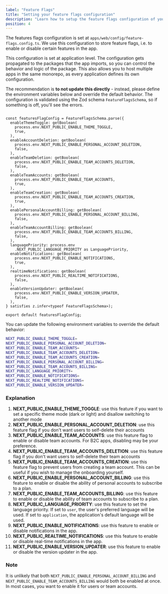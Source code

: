 ```yaml
---
label: "Feature Flags"
title: "Setting your feature flags configuration"
description: "Learn how to setup the feature flags configuration of your Next.js Supabase application"
position: 4
---
```


The features flags configuration is set at `apps/web/config/feature-flags.config.ts`. We use this configuration to store feature flags, i.e. to enable or disable certain features in the app.

This configuration is set at application level. The configuration gets propagated to the packages that the app imports, so you can control the behavior and logic of the package. This also allows you to host multiple apps in the same monorepo, as every application defines its own configuration.

The recommendation is **to not update this directly** - instead, please define the environment variables below and override the default behavior. The configuration is validated using the Zod schema `FeatureFlagsSchema`, so if something is off, you'll see the errors.

```tsx

const featuresFlagConfig = FeatureFlagsSchema.parse({
  enableThemeToggle: getBoolean(
    process.env.NEXT_PUBLIC_ENABLE_THEME_TOGGLE,
    true,
  ),
  enableAccountDeletion: getBoolean(
    process.env.NEXT_PUBLIC_ENABLE_PERSONAL_ACCOUNT_DELETION,
    false,
  ),
  enableTeamDeletion: getBoolean(
    process.env.NEXT_PUBLIC_ENABLE_TEAM_ACCOUNTS_DELETION,
    false,
  ),
  enableTeamAccounts: getBoolean(
    process.env.NEXT_PUBLIC_ENABLE_TEAM_ACCOUNTS,
    true,
  ),
  enableTeamCreation: getBoolean(
    process.env.NEXT_PUBLIC_ENABLE_TEAM_ACCOUNTS_CREATION,
    true,
  ),
  enablePersonalAccountBilling: getBoolean(
    process.env.NEXT_PUBLIC_ENABLE_PERSONAL_ACCOUNT_BILLING,
    false,
  ),
  enableTeamAccountBilling: getBoolean(
    process.env.NEXT_PUBLIC_ENABLE_TEAM_ACCOUNTS_BILLING,
    false,
  ),
  languagePriority: process.env
    .NEXT_PUBLIC_LANGUAGE_PRIORITY as LanguagePriority,
  enableNotifications: getBoolean(
    process.env.NEXT_PUBLIC_ENABLE_NOTIFICATIONS,
    true,
  ),
  realtimeNotifications: getBoolean(
    process.env.NEXT_PUBLIC_REALTIME_NOTIFICATIONS,
    false,
  ),
  enableVersionUpdater: getBoolean(
    process.env.NEXT_PUBLIC_ENABLE_VERSION_UPDATER,
    false,
  ),
} satisfies z.infer<typeof FeatureFlagsSchema>);

export default featuresFlagConfig;
```

You can update the following environment variables to override the default behavior:

```bash
NEXT_PUBLIC_ENABLE_THEME_TOGGLE=
NEXT_PUBLIC_ENABLE_PERSONAL_ACCOUNT_DELETION=
NEXT_PUBLIC_ENABLE_TEAM_ACCOUNTS=
NEXT_PUBLIC_ENABLE_TEAM_ACCOUNTS_DELETION=
NEXT_PUBLIC_ENABLE_TEAM_ACCOUNTS_CREATION=
NEXT_PUBLIC_ENABLE_PERSONAL_ACCOUNT_BILLING=
NEXT_PUBLIC_ENABLE_TEAM_ACCOUNTS_BILLING=
NEXT_PUBLIC_LANGUAGE_PRIORITY=
NEXT_PUBLIC_ENABLE_NOTIFICATIONS=
NEXT_PUBLIC_REALTIME_NOTIFICATIONS=
NEXT_PUBLIC_ENABLE_VERSION_UPDATER=
```

### Explanation

1. **NEXT_PUBLIC_ENABLE_THEME_TOGGLE**: use this feature if you want to set a specific theme mode (dark or light) and disallow switching to another mode
2. **NEXT_PUBLIC_ENABLE_PERSONAL_ACCOUNT_DELETION**: use this feature flag if you don't want users to self-delete their accounts
3. **NEXT_PUBLIC_ENABLE_TEAM_ACCOUNTS**: use this feature flag to enable or disable team accounts. For B2C apps, disabling may be your preference.
4. **NEXT_PUBLIC_ENABLE_TEAM_ACCOUNTS_DELETION**: use this feature flag if you don't want users to self-delete their team accounts
5. **NEXT_PUBLIC_ENABLE_TEAM_ACCOUNTS_CREATION**: use this feature flag to prevent users from creating a team account. This can be useful if you wish to manage the onboarding yourself.
6. **NEXT_PUBLIC_ENABLE_PERSONAL_ACCOUNT_BILLING**: use this feature to enable or disable the ability of personal accounts to subscribe to a plan.
7. **NEXT_PUBLIC_ENABLE_TEAM_ACCOUNTS_BILLING**: use this feature to enable or disable the ability of team accounts to subscribe to a plan.
8. **NEXT_PUBLIC_LANGUAGE_PRIORITY**: use this feature to set the language priority. If set to `user`, the user's preferred language will be used. If set to `application`, the application's default language will be used.
9. **NEXT_PUBLIC_ENABLE_NOTIFICATIONS**: use this feature to enable or disable notifications in the app.
10. **NEXT_PUBLIC_REALTIME_NOTIFICATIONS**: use this feature to enable or disable real-time notifications in the app.
11. **NEXT_PUBLIC_ENABLE_VERSION_UPDATER**: use this feature to enable or disable the version updater in the app.

### Note

It is unlikely that both `NEXT_PUBLIC_ENABLE_PERSONAL_ACCOUNT_BILLING` and `NEXT_PUBLIC_ENABLE_TEAM_ACCOUNTS_BILLING` would both be enabled at once. In most cases, you want to enable it for users or team accounts.
